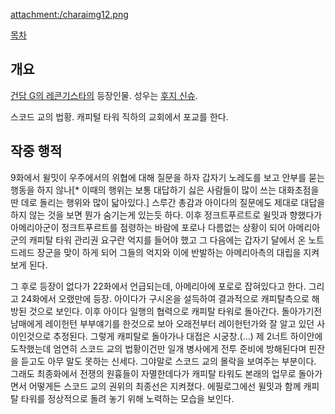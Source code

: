 attachment:/charaimg12.png

[[목차]]

== 개요 ==
[[건담 G의 레콘기스타]]의 등장인물. 성우는 [[후지 신슈]]. 

스코드 교의 법황. 캐피털 타워 직하의 교회에서 포교를 한다. 

== 작중 행적 ==
9화에서 윌밋이 우주에서의 위협에 대해 질문을 하자 갑자기 노레도를 보고 안부를 묻는 행동을 하지 않나[* 이때의 행위는 보통 대답하기 싫은 사람들이 많이 쓰는 대화초점을 딴 데로 돌리는 행위와 많이 닯아있다.] 스루간 총감과 아이다의 질문에도 제대로 대답을 하지 않는 것을 보면 뭔가 숨기는게 있는듯 하다. 이후 정크트푸르트로 윌밋과 향했다가 아메리아군이 정크트푸르트를 점령하는 바람에 포로나 다름없는 상황이 되어 아메리아군의 캐피탈 타워 관리권 요구란 억지를 들어야 했고 그 다음에는 갑자기 달에서 온 노트 드레드 장군을 맞이 하게 되어 그들의 억지와 이에 반발하는 아메리아측의 대립을 지켜보게 된다. 

그 후로 등장이 없다가 22화에서 언급되는데, 아메리아에 포로로 잡혀있다고 한다.
그리고 24화에서 오랬만에 등장. 아이다가 구시온을 설득하여 결과적으로 캐피탈측으로 해방된 것으로 보인다. 이후 아이다 일행의 협력으로 캐피탈 타워로 돌아간다. 돌아가기전 남매에게 레이헌턴 부부얘기를 한것으로 보아 오래전부터 레이헌턴가와 잘 알고 있던 사이인것으로 추정된다. 그렇게 캐피탈로 돌아가나 대접은 시궁창.(...) 제 2너트 하이안에 도착했는데 엄연히 스코드 교의 법황이건만 일개 병사에게 전투 준비에 방해된다며 핀잔을 듣고도 아무 말도 못하는 신세다. 그야말로 스코드 교의 몰락을 보여주는 부분이다. 그래도 최종화에서 전쟁의 원흉들이 자멸한데다가 캐피탈 타워도 본래의 업무로 돌아가면서 어떻게든 스코드 교의 권위의 최종선은 지켜졌다. 에필로그에선 윌밋과 함께 캐피탈 타워를 정상적으로 돌려 놓기 위해 노력하는 모습을 보인다. 
